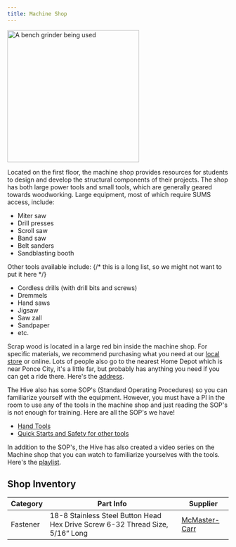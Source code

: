 ```yaml
---
title: Machine Shop
---
```



<Image class="border-2 border-slate-200 rounded-lg" src={machineshop} alt="A bench grinder being used" height="300" />

Located on the first floor, the machine shop provides resources for students to design and develop the structural components of their projects. The shop has both large power tools and small tools, which are generally geared towards woodworking. Large equipment, most of which require SUMS access, include:

- Miter saw
- Drill presses
- Scroll saw
- Band saw
- Belt sanders
- Sandblasting booth

Other tools available include:
{/* this is a long list, so we might not want to put it here */}

- Cordless drills (with drill bits and screws)
- Dremmels
- Hand saws
- Jigsaw
- Saw zall
- Sandpaper
- etc.

Scrap wood is located in a large red bin inside the machine shop. For specific materials, we recommend purchasing what you need at our [local store](https://goo.gl/maps/y3oZAu8EDnYmPrXc8) or online. Lots of people also go to the nearest Home Depot which is near Ponce City, it's a little far, but probably has anything you need if you can get a ride there. Here's the [address](https://goo.gl/maps/umYteSfVQE2mvTZA8).

The Hive also has some SOP's (Standard Operating Procedures) so you can familiarize yourself with the equipment. However, you must have a PI in the room to use any of the tools in the machine shop and just reading the SOP's is not enough for training. Here are all the SOP's we have!

- [Hand Tools](https://docs.google.com/document/d/1SUMQI8_UgVF7M0ihd8Glz9Z2m9h9XdPRv93W0NECXdY/edit?usp=sharing)
- [Quick Starts and Safety for other tools](https://docs.google.com/document/d/1yMeGPBlozGpkKePS0IW1K93vtVHZE9u5IyeeFU0W898/edit?usp=sharing)

In addition to the SOP's, the Hive has also created a video series on the Machine shop that you can watch to familiarize yourselves with the tools. Here's the [playlist](https://www.youtube.com/playlist?list=PLaHV-4SxpcHxXAjU6JqBEzSRYNgT7Uvle). 

## Shop Inventory

| Category | Part Info | Supplier |
| --- | --- | --- |
| Fastener | 18-8 Stainless Steel Button Head Hex Drive Screw 6-32 Thread Size, 5/16“ Long | [McMaster-Carr](https://www.mcmaster.com/92949A145/) |